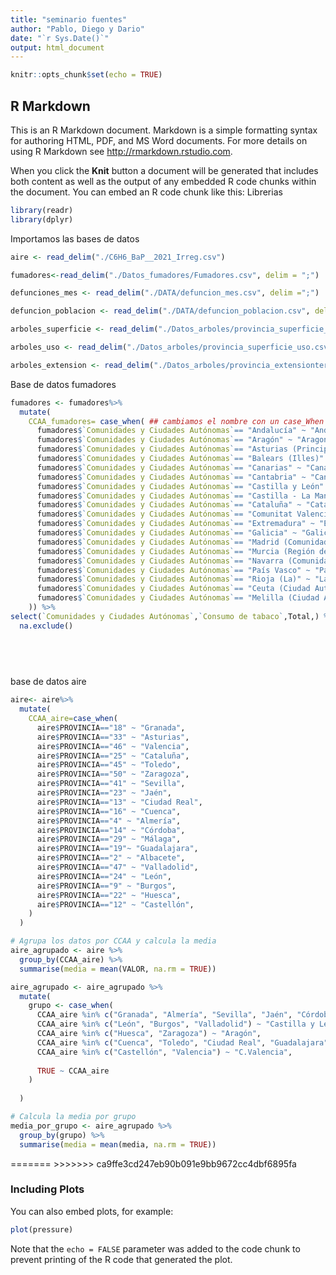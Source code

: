 ```yaml
---
title: "seminario fuentes"
author: "Pablo, Diego y Dario"
date: "`r Sys.Date()`"
output: html_document
---
```


```r
knitr::opts_chunk$set(echo = TRUE)
```

## R Markdown

This is an R Markdown document. Markdown is a simple formatting syntax for authoring HTML, PDF, and MS Word documents. For more details on using R Markdown see <http://rmarkdown.rstudio.com>.

When you click the **Knit** button a document will be generated that includes both content as well as the output of any embedded R code chunks within the document. You can embed an R code chunk like this:
Librerias
```r
library(readr)
library(dplyr)
```


Importamos las bases de datos
```r
aire <- read_delim("./C6H6_BaP__2021_Irreg.csv")

fumadores<-read_delim("./Datos_fumadores/Fumadores.csv", delim = ";")

defunciones_mes <- read_delim("./DATA/defuncion_mes.csv", delim =";")

defuncion_poblacion <- read_delim("./DATA/defuncion_poblacion.csv", delim =";")git 

arboles_superficie <- read_delim("./Datos_arboles/provincia_superficie_altura.csv", delim = ";")

arboles_uso <- read_delim("./Datos_arboles/provincia_superficie_uso.csv", delim = ";")

arboles_extension <- read_delim("./Datos_arboles/provincia_extensionterritorio.csv", delim = ";")
```

Base de datos fumadores

```r
fumadores <- fumadores%>%
  mutate(
    CCAA_fumadores= case_when( ## cambiamos el nombre con un case_When
      fumadores$`Comunidades y Ciudades Autónomas`== "Andalucía" ~ "Andalucia",
      fumadores$`Comunidades y Ciudades Autónomas`== "Aragón" ~ "Aragon",
      fumadores$`Comunidades y Ciudades Autónomas`== "Asturias (Principado de)" ~ "Asturias",
      fumadores$`Comunidades y Ciudades Autónomas`== "Balears (Illes)" ~ "Baleares",
      fumadores$`Comunidades y Ciudades Autónomas`== "Canarias" ~ "Canarias",
      fumadores$`Comunidades y Ciudades Autónomas`== "Cantabria" ~ "Cantabria",
      fumadores$`Comunidades y Ciudades Autónomas`== "Castilla y León" ~ "CyL",
      fumadores$`Comunidades y Ciudades Autónomas`== "Castilla - La Mancha" ~ "Castilla la Mancha",
      fumadores$`Comunidades y Ciudades Autónomas`== "Cataluña" ~ "Cataluña",
      fumadores$`Comunidades y Ciudades Autónomas`== "Comunitat Valenciana" ~ "C.Valencia",
      fumadores$`Comunidades y Ciudades Autónomas`== "Extremadura" ~ "Extremadura",
      fumadores$`Comunidades y Ciudades Autónomas`== "Galicia" ~ "Galicia",
      fumadores$`Comunidades y Ciudades Autónomas`== "Madrid (Comunidad de)" ~ "Madrid",
      fumadores$`Comunidades y Ciudades Autónomas`== "Murcia (Región de)" ~ "Murcia",
      fumadores$`Comunidades y Ciudades Autónomas`== "Navarra (Comunidad Foral de)" ~ "Navarra",
      fumadores$`Comunidades y Ciudades Autónomas`== "País Vasco" ~ "País Vasco",
      fumadores$`Comunidades y Ciudades Autónomas`== "Rioja (La)" ~ "La Rioja",
      fumadores$`Comunidades y Ciudades Autónomas`== "Ceuta (Ciudad Autónoma de)" ~ "Ceuta",
      fumadores$`Comunidades y Ciudades Autónomas`== "Melilla (Ciudad Autónoma de)" ~ "Melilla",
    )) %>%
select(`Comunidades y Ciudades Autónomas`,`Consumo de tabaco`,Total,) %>%
  na.exclude()

      
    
  
```  

base de datos aire

```r
aire<- aire%>%
  mutate(
    CCAA_aire=case_when(
      aire$PROVINCIA=="18" ~ "Granada",
      aire$PROVINCIA=="33" ~ "Asturias",
      aire$PROVINCIA=="46" ~ "Valencia",
      aire$PROVINCIA=="25" ~ "Cataluña",
      aire$PROVINCIA=="45" ~ "Toledo",
      aire$PROVINCIA=="50" ~ "Zaragoza",
      aire$PROVINCIA=="41" ~ "Sevilla",
      aire$PROVINCIA=="23" ~ "Jaén",
      aire$PROVINCIA=="13" ~ "Ciudad Real",
      aire$PROVINCIA=="16" ~ "Cuenca",
      aire$PROVINCIA=="4" ~ "Almería",
      aire$PROVINCIA=="14" ~ "Córdoba",
      aire$PROVINCIA=="29" ~ "Málaga",
      aire$PROVINCIA=="19"~ "Guadalajara",
      aire$PROVINCIA=="2" ~ "Albacete",
      aire$PROVINCIA=="47" ~ "Valladolid",
      aire$PROVINCIA=="24" ~ "León",
      aire$PROVINCIA=="9" ~ "Burgos",
      aire$PROVINCIA=="22" ~ "Huesca",
      aire$PROVINCIA=="12" ~ "Castellón",
    )
  )

# Agrupa los datos por CCAA y calcula la media
aire_agrupado <- aire %>%
  group_by(CCAA_aire) %>%
  summarise(media = mean(VALOR, na.rm = TRUE))

aire_agrupado <- aire_agrupado %>%
  mutate(
    grupo <- case_when(
      CCAA_aire %in% c("Granada", "Almería", "Sevilla", "Jaén", "Córdoba", "Málaga") ~ "Andalucia",
      CCAA_aire %in% c("León", "Burgos", "Valladolid") ~ "Castilla y León",
      CCAA_aire %in% c("Huesca", "Zaragoza") ~ "Aragón",
      CCAA_aire %in% c("Cuenca", "Toledo", "Ciudad Real", "Guadalajara", "Albacete") ~ "Castilla la Mancha",
      CCAA_aire %in% c("Castellón", "Valencia") ~ "C.Valencia",
     
      TRUE ~ CCAA_aire
    )
    
  )

# Calcula la media por grupo
media_por_grupo <- aire_agrupado %>%
  group_by(grupo) %>%
  summarise(media = mean(media, na.rm = TRUE))


```

=======
>>>>>>> ca9ffe3cd247eb90b091e9bb9672cc4dbf6895fa

### Including Plots

You can also embed plots, for example:

```r
plot(pressure)
```

Note that the `echo = FALSE` parameter was added to the code chunk to prevent printing of the R code that generated the plot.
